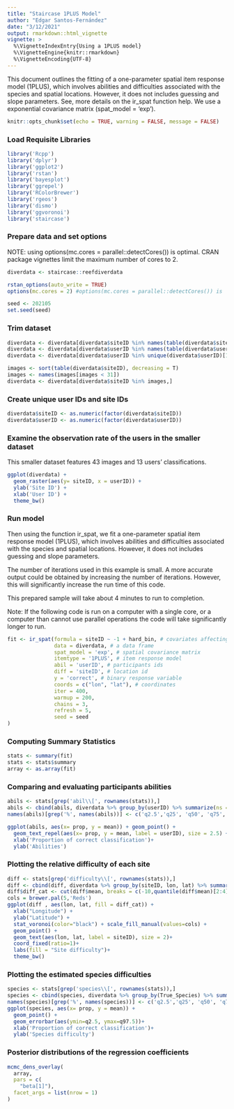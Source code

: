 ```yaml
---
title: "Staircase 1PLUS Model"
author: "Edgar Santos-Fernández"
date: "3/12/2021"
output: rmarkdown::html_vignette
vignette: >
  %\VignetteIndexEntry{Using a 1PLUS model}
  %\VignetteEngine{knitr::rmarkdown}
  %\VignetteEncoding{UTF-8}
---
```


This document outlines the fitting of a one-parameter spatial item response
 model (1PLUS), which involves abilities and difficulties associated with the
 species and spatial locations. However, it does not includes guessing and
 slope parameters. See, more details on the ir_spat function help. We use a
 exponential covariance matrix (spat_model = ‘exp’).


```r
knitr::opts_chunk$set(echo = TRUE, warning = FALSE, message = FALSE)
```

### Load Requisite Libraries
``` r
library('Rcpp')
library('dplyr')
library('ggplot2')
library('rstan')
library('bayesplot')
library('ggrepel')
library('RColorBrewer')
library('rgeos')
library('dismo')
library('ggvoronoi')
library('staircase')
```

### Prepare data and set options
NOTE: using options(mc.cores = parallel::detectCores()) is optimal.
CRAN package vignettes limit the maximum number of cores to 2.
```r
diverdata <- staircase::reefdiverdata

rstan_options(auto_write = TRUE)
options(mc.cores = 2) #options(mc.cores = parallel::detectCores()) is

seed <- 202105
set.seed(seed)
```

### Trim dataset
``` r
diverdata <- diverdata[diverdata$siteID %in% names(table(diverdata$siteID)[(table(diverdata$siteID) > 100) ]),]
diverdata <- diverdata[diverdata$userID %in% names(table(diverdata$userID)[(table(diverdata$userID) > 30) ]),]
diverdata <- diverdata[diverdata$userID %in% unique(diverdata$userID)[1:30],]

images <- sort(table(diverdata$siteID), decreasing = T)
images <- names(images[images < 31])
diverdata <- diverdata[diverdata$siteID %in% images,]
``` 

### Create unique user IDs and site IDs
``` r
diverdata$siteID <- as.numeric(factor(diverdata$siteID))
diverdata$userID <- as.numeric(factor(diverdata$userID))
```

### Examine the observation rate of the users in the smaller dataset
This smaller dataset features 43 images and 13 users' classifications.
```r
ggplot(diverdata) + 
  geom_raster(aes(y= siteID, x = userID)) + 
  ylab('Site ID') +
  xlab('User ID') +
  theme_bw()
```

### Run model
Then using the function ir_spat, we fit a one-parameter spatial item response 
model (1PLUS), which involves abilities and difficulties associated with the 
species and spatial locations. However, it does not includes guessing and 
slope parameters.

The number of iterations used in this example is small. A more
accurate output could be obtained by increasing the number of iterations.
However, this will significantly increase the run time of this code.

This prepared sample will take about 4 minutes to run to completion.

Note: If the following code is run on a computer with a single core, or a computer than
cannot use parallel operations the code will take significantly longer to run.
``` r
fit <- ir_spat(formula = siteID ~ -1 + hard_bin, # covariates affecting the difficulty
               data = diverdata, # a data frame
               spat_model = 'exp', # spatial covariance matrix
               itemtype = '1PLUS', # item response model
               abil = 'userID', # participants ids
               diff = 'siteID', # location id
               y = 'correct', # binary response variable
               coords = c("lon", "lat"), # coordinates
               iter = 400,
               warmup = 200, 
               chains = 3,
               refresh = 5,
               seed = seed
)
```


### Computing Summary Statistics
```r
stats <- summary(fit)
stats <- stats$summary
array <- as.array(fit)
```


### Comparing and evaluating participants abilities
``` r
abils <- stats[grep('abil\\[', rownames(stats)),]
abils <- cbind(abils, diverdata %>% group_by(userID) %>% summarize(ns = n(), prop = mean(correct)) %>% data.frame())
names(abils)[grep('%', names(abils))] <- c('q2.5','q25', 'q50', 'q75', 'q97.5')

ggplot(abils, aes(x= prop, y = mean)) + geom_point() +
  geom_text_repel(aes(x= prop, y = mean, label = userID), size = 2.5) +
  xlab('Proportion of correct classification')+
  ylab('Abilities')
```

### Plotting the relative difficulty of each site
``` r
diff <- stats[grep('difficulty\\[', rownames(stats)),]
diff <- cbind(diff, diverdata %>% group_by(siteID, lon, lat) %>% summarize(ns = n(), prop = mean(correct)) %>% data.frame())
diff$diff_cat <- cut(diff$mean, breaks = c(-10,quantile(diff$mean)[2:4],10), 1:4, include.lowest = T)
cols = brewer.pal(5,'Reds')
ggplot(diff , aes(lon, lat, fill = diff_cat)) +
  xlab("Longitude") +
  ylab("Latitude") +
  stat_voronoi(color="black") + scale_fill_manual(values=cols) +
  geom_point() +
  geom_text(aes(lon, lat, label = siteID), size = 2)+
  coord_fixed(ratio=1)+
  labs(fill = "Site difficulty")+
  theme_bw()
```

### Plotting the estimated species difficulties
``` r
species <- stats[grep('species\\[', rownames(stats)),]
species <- cbind(species, diverdata %>% group_by(True_Species) %>% summarize(ns = n(), prop = mean(correct)) %>% data.frame())
names(species)[grep('%', names(species))] <- c('q2.5','q25', 'q50', 'q75', 'q97.5')
ggplot(species, aes(x= prop, y = mean)) +
  geom_point() +
  geom_errorbar(aes(ymin=q2.5, ymax=q97.5))+
  xlab('Proportion of correct classification')+
  ylab('Species difficulty')
```

### Posterior distributions of the regression coefficients
``` r
mcmc_dens_overlay(
  array,
  pars = c(
    "beta[1]"),
  facet_args = list(nrow = 1)
)

```


